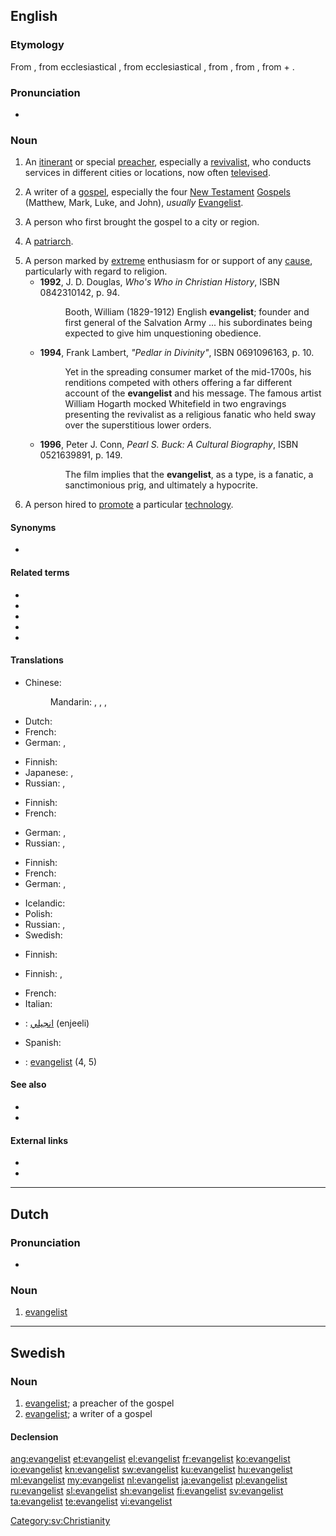 {{also|Evangelist}}
==English==

===Etymology===
From {{etyl|fro|en}} {{m|fro|evangeliste}}, from ecclesiastical {{etyl|la|en}} {{m|la|evangelista}}, from ecclesiastical {{etyl|grc|en}} {{m|grc|εὐαγγελιστής||bringer of good news}}, from {{m|grc|εὐαγγελίζεσθαι||to evangelize}}, from {{m|grc|εὐάγγελος||bringing good news}}, from {{m|grc|εὖ||well}} + {{m|grc|ἀγγέλλειν||to announce}}.

===Pronunciation===
* {{IPA|/ɪˈvændʒəlɪst/|lang=en}}

===Noun===
{{en-noun}}

# {{label|en|Christianity}} An [[itinerant]] or special [[preacher]], especially a [[revivalist]], who conducts services in different cities or locations, now often [[televise]]d.
# {{label|en|Bible}} A writer of a [[gospel]], especially the four [[New Testament]] [[Gospel]]s (Matthew, Mark, Luke, and John), ''usually'' [[Evangelist]].
# {{label|en|primitive Church}} A person who first brought the gospel to a city or region.
# {{label|en|Mormon Church}} A [[patriarch]].
# A person marked by [[extreme]] enthusiasm for or support of any [[cause]], particularly with regard to religion.
#* '''1992''', J. D. Douglas, ''Who's Who in Christian History'', ISBN 0842310142, p. 94.
#*: Booth, William (1829-1912) English '''evangelist'''; founder and first general of the Salvation Army ... his subordinates being expected to give him unquestioning obedience.
#* '''1994''', Frank Lambert, ''"Pedlar in Divinity"'', ISBN 0691096163, p. 10.
#*: Yet in the spreading consumer market of the mid-1700s, his renditions competed with others offering a far different account of the '''evangelist''' and his message. The famous artist William Hogarth mocked Whitefield in two engravings presenting the revivalist as a religious fanatic who held sway over the superstitious lower orders.
#* '''1996''', Peter J. Conn, ''Pearl S. Buck: A Cultural Biography'', ISBN 0521639891, p. 149.
#*: The film implies that the '''evangelist''', as a type, is a fanatic, a sanctimonious prig, and ultimately a hypocrite.
# {{lb|en|computing}} A person hired to [[promote]] a particular [[technology]].

====Synonyms====
* {{sense|preacher}} {{l|en|gospeler}}

====Related terms====
* {{l|en|angel}}
* {{l|en|angelic}}
* {{l|en|evangel}}
* {{l|en|evangelize}}
* {{l|en|televangelist}}

====Translations====
{{trans-top|itinerant or special preacher, especially a revivalist}}
* Chinese:
*: Mandarin: {{t|cmn|[[福音]][[傳道者]]|sc=Hani}}, {{t|cmn|[[福音]][[传道者]]|tr=fúyīn chuándàozhě|sc=Hani}}, {{t+|cmn|傳道者|sc=Hani}}, {{t+|cmn|传道者|tr=chuándàozhě|sc=Hani}}
* Dutch: {{t+|nl|evangelist|m}}
* French: {{t+|fr|évangéliste|m|f}}
* German: {{t|de|Evangelist|m}}, {{t|de|Evangelistin|f}}
{{trans-mid}}
* Finnish: {{t|fi|matkasaarnaaja}}
* Japanese: {{t|ja|[[福音]]の[[伝道者]]|tr=ふくいんのでんどうしゃ, fukuin no dendōsha|sc=Jpan}}, {{t|ja|伝道者|tr=でんどうしゃ, dendōsha|sc=Jpan}}
* Russian: {{t+|ru|евангели́ст|m}}, {{t+|ru|евангели́стка|f}}
{{trans-bottom}}

{{trans-top|preacher of the gospel}}
* Finnish: {{t+|fi|evankelista}}
* French: {{t+|fr|évangéliste|m|f}}
{{trans-mid}}
* German: {{t|de|Evangelist|m}}, {{t|de|Evangelistin|f}}
* Russian: {{t+|ru|евангели́ст|m}}, {{t+|ru|евангели́стка|f}}
{{trans-bottom}}

{{trans-top|writer of a gospel}}
* Finnish: {{t+|fi|evankelista}}
* French: {{t+|fr|évangéliste|m|f}}
* German: {{t|de|Evangelist|m}}, {{t|de|Evangelistin|f}}
{{trans-mid}}
* Icelandic: {{t|is|guðspjallamaður|m}}
* Polish: {{t+|pl|ewangelista|m}}
* Russian: {{t+|ru|евангели́ст|m}}, {{t+|ru|евангели́стка|f}}
* Swedish: {{t+|sv|evangelist|c}}
{{trans-bottom}}

{{trans-top|primitive Church: person who first brought the gospel to a city or region}}
* Finnish: {{t|fi|evankelioija}}
{{trans-mid}}
{{trans-bottom}}

{{trans-top|Mormon Church: patriarch}}
{{trans-mid}}
{{trans-bottom}}

{{trans-top|person marked by extreme enthusiasm}}
* Finnish: {{t+|fi|kiihkoilija}}, {{t+|fi|intoilija}}
{{trans-mid}}
{{trans-bottom}}

{{checktrans-top}}
* French: {{t-check|fr|évangéliste}}
* Italian: {{t-check|it|evangelista}}
{{trans-mid}}
* {{ttbc|fa}}: [[انجيلي]] (enjeeli)
* Spanish: {{t-check|es|evangelista}}
* {{ttbc|sv}}: [[evangelist]] {{g|c}} (4, 5)
{{trans-bottom}}

====See also====
* {{l|en|missionary}}
* {{l|en|Christer}}

====External links====
* {{R:Webster 1913}}
* {{R:Century 1911}}

----

==Dutch==
{{wikipedia|lang=nl}}

===Pronunciation===
* {{audio|Nl-evangelist.ogg|Audio|lang=nl}}

===Noun===
{{nl-noun|m|-en|evangelistje}}

# {{label|nl|Christianity}} [[#English|evangelist]]

----

==Swedish==

===Noun===
{{head|sv|noun|g=c}}

# [[#English|evangelist]]; a preacher of the gospel
# [[#English|evangelist]]; a writer of a gospel

====Declension====
{{sv-infl-noun-c-er}}

[[Category:sv:Christianity]]

[[ang:evangelist]]
[[et:evangelist]]
[[el:evangelist]]
[[fr:evangelist]]
[[ko:evangelist]]
[[io:evangelist]]
[[kn:evangelist]]
[[sw:evangelist]]
[[ku:evangelist]]
[[hu:evangelist]]
[[ml:evangelist]]
[[my:evangelist]]
[[nl:evangelist]]
[[ja:evangelist]]
[[pl:evangelist]]
[[ru:evangelist]]
[[sl:evangelist]]
[[sh:evangelist]]
[[fi:evangelist]]
[[sv:evangelist]]
[[ta:evangelist]]
[[te:evangelist]]
[[vi:evangelist]]
